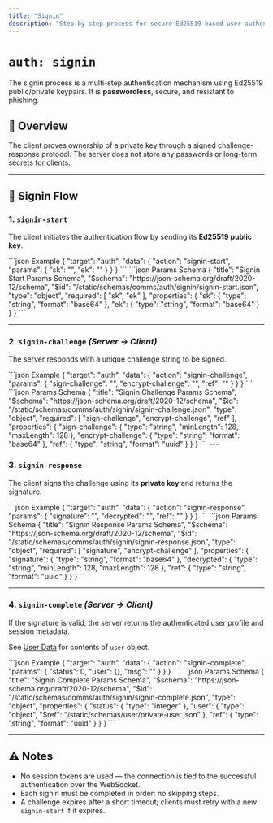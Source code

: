 ```yaml
---
title: "Signin"
description: "Step-by-step process for secure Ed25519-based user authentication."
---
```


# `auth: signin`

The signin process is a multi-step authentication mechanism using Ed25519 public/private keypairs. It is **passwordless**, secure, and resistant to phishing.

## 🔐 Overview

The client proves ownership of a private key through a signed challenge-response protocol. The server does not store any passwords or long-term secrets for clients.

---

## 🔄 Signin Flow

### 1. `signin-start`

The client initiates the authentication flow by sending its **Ed25519 public key**.

<CodeGroup>
```json Example
{
    "target": "auth",
    "data": {
        "action": "signin-start",
        "params": {
            "sk": "",
            "ek": ""
        }
    }
}
```
```json Params Schema
{
    "title": "Signin Start Params Schema",
    "$schema": "https://json-schema.org/draft/2020-12/schema",
    "$id": "/static/schemas/comms/auth/signin/signin-start.json",
    "type": "object",
    "required": [
        "sk", "ek"
    ],
    "properties": {
        "sk": {
            "type": "string",
            "format": "base64"
        },
        "ek": {
            "type": "string",
            "format": "base64"
       }
    }
}
```
</CodeGroup>

---

### 2. `signin-challenge` *(Server → Client)*

The server responds with a unique challenge string to be signed.

<CodeGroup>
```json Example
{
    "target": "auth",
    "data": {
        "action": "signin-challenge",
        "params": {
            "sign-challenge": "",
            "encrypt-challenge": "",
            "ref": ""
        }
    }
}
```
```json Params Schema
{
    "title": "Signin Challenge Params Schema",
    "$schema": "https://json-schema.org/draft/2020-12/schema",
    "$id": "/static/schemas/comms/auth/signin/signin-challenge.json",
    "type": "object",
    "required": [
        "sign-challenge",
        "encrypt-challenge",
        "ref"
    ],
    "properties": {
        "sign-challenge": {
            "type": "string",
            "minLength": 128,
            "maxLength": 128
        },
        "encrypt-challenge": {
            "type": "string",
            "format": "base64"
        },
        "ref": {
            "type": "string",
            "format": "uuid"
        }
    }
}
```
</CodeGroup>
---

### 3. `signin-response`

The client signs the challenge using its **private key** and returns the signature.

<CodeGroup>
```json Example
{
    "target": "auth",
    "data": {
        "action": "signin-response",
        "params": {
            "signature": "",
            "decrypted": "",
            "ref": ""
        }
    }
}
```
```json Params Schema
{
    "title": "Signin Response Params Schema",
    "$schema": "https://json-schema.org/draft/2020-12/schema",
    "$id": "/static/schemas/comms/auth/signin/signin-response.json",
    "type": "object",
    "required": [
        "signature",
        "encrypt-challenge"
    ],
    "properties": {
        "signature": {
            "type": "string",
            "format": "base64"
        },
        "decrypted": {
            "type": "string",
            "minLength": 128,
            "maxLength": 128
        },
        "ref": {
            "type": "string",
            "format": "uuid"
        }
    }
}
```
</CodeGroup>

---

### 4. `signin-complete` *(Server → Client)*

If the signature is valid, the server returns the authenticated user profile and session metadata.

See [User Data](/protocol/definitions/users/data) for contents of `user` object.

<CodeGroup>
```json Example
{
    "target": "auth",
    "data": {
        "action": "signin-complete",
        "params": {
            "status": 0,
            "user": {},
            "msg": ""
        }
    }
}
```
```json Params Schema
{
    "title": "Signin Complete Params Schema",
    "$schema": "https://json-schema.org/draft/2020-12/schema",
    "$id": "/static/schemas/comms/auth/signin/signin-complete.json",
    "type": "object",
    "properties": {
        "status": {
            "type": "integer"
        },
        "user": {
            "type": "object",
            "$ref": "/static/schemas/user/private-user.json"
        },
        "ref": {
            "type": "string",
            "format": "uuid"
        }
    }
}
```
</CodeGroup>

---

## ⚠️ Notes

- No session tokens are used — the connection is tied to the successful authentication over the WebSocket.
- Each signin must be completed in order: no skipping steps.
- A challenge expires after a short timeout; clients must retry with a new `signin-start` if it expires.